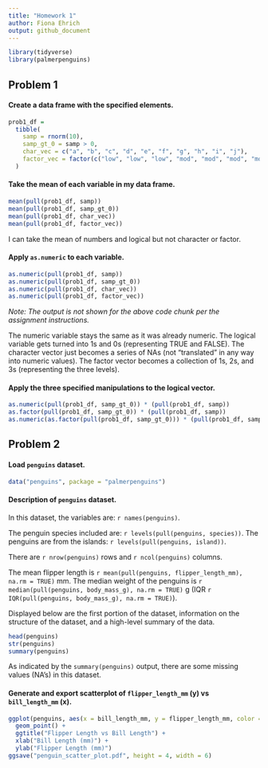 ```yaml
---
title: "Homework 1"
author: Fiona Ehrich
output: github_document
---
```


```r
library(tidyverse)
library(palmerpenguins)
```

## Problem 1

#### Create a data frame with the specified elements.

```r
prob1_df =
  tibble(
    samp = rnorm(10),
    samp_gt_0 = samp > 0,
    char_vec = c("a", "b", "c", "d", "e", "f", "g", "h", "i", "j"),
    factor_vec = factor(c("low", "low", "low", "mod", "mod", "mod", "mod", "high", "high", "high"))
  )
```

#### Take the mean of each variable in my data frame.

```r
mean(pull(prob1_df, samp))
mean(pull(prob1_df, samp_gt_0))
mean(pull(prob1_df, char_vec))
mean(pull(prob1_df, factor_vec))
```

I can take the mean of numbers and logical but not character or factor.

#### Apply `as.numeric` to each variable.

```r
as.numeric(pull(prob1_df, samp))
as.numeric(pull(prob1_df, samp_gt_0))
as.numeric(pull(prob1_df, char_vec))
as.numeric(pull(prob1_df, factor_vec))
```
*Note: The output is not shown for the above code chunk per the assignment instructions.*

The numeric variable stays the same as it was already numeric. The logical variable gets turned into 1s and 0s (representing TRUE and FALSE). The character vector just becomes a series of NAs (not "translated" in any way into numeric values). The factor vector becomes a collection of 1s, 2s, and 3s (representing the three levels).

#### Apply the three specified manipulations to the logical vector.

```r
as.numeric(pull(prob1_df, samp_gt_0)) * (pull(prob1_df, samp))
as.factor(pull(prob1_df, samp_gt_0)) * (pull(prob1_df, samp))
as.numeric(as.factor(pull(prob1_df, samp_gt_0))) * (pull(prob1_df, samp))
```

## Problem 2

#### Load `penguins` dataset.

```r
data("penguins", package = "palmerpenguins")
```

#### Description of `penguins` dataset.

In this dataset, the variables are: `r names(penguins)`.

The penguin species included are: `r levels(pull(penguins, species))`. The penguins are from the islands: `r levels(pull(penguins, island))`.

There are `r nrow(penguins)` rows and `r ncol(penguins)` columns.

The mean flipper length is `r mean(pull(penguins, flipper_length_mm), na.rm = TRUE)` mm. The median weight of the penguins is `r median(pull(penguins, body_mass_g), na.rm = TRUE)` g (IQR `r IQR(pull(penguins, body_mass_g), na.rm = TRUE)`).

Displayed below are the first portion of the dataset, information on the structure of the dataset, and a high-level summary of the data. 

```r
head(penguins)
str(penguins)
summary(penguins)
```

As indicated by the `summary(penguins)` output, there are some missing values (NA's) in this dataset.

#### Generate and export scatterplot of `flipper_length_mm` (y) vs `bill_length_mm` (x).

```r
ggplot(penguins, aes(x = bill_length_mm, y = flipper_length_mm, color = species)) +
  geom_point() +
  ggtitle("Flipper Length vs Bill Length") +
  xlab("Bill Length (mm)") +
  ylab("Flipper Length (mm)")
ggsave("penguin_scatter_plot.pdf", height = 4, width = 6)
```